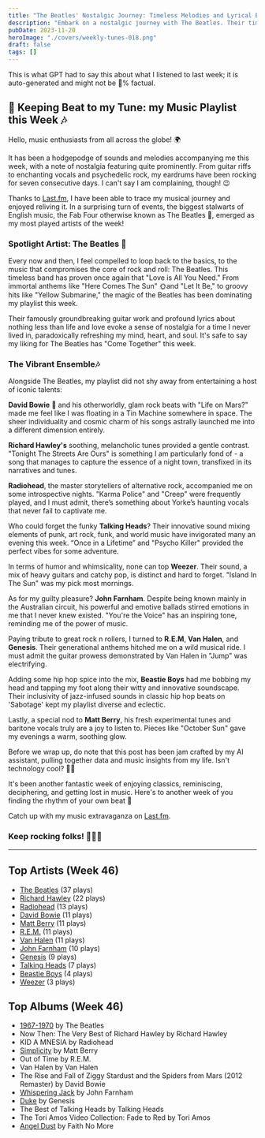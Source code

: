 ```yaml
---
title: "The Beatles' Nostalgic Journey: Timeless Melodies and Lyrical Brilliance"
description: "Embark on a nostalgic journey with The Beatles. Their timeless melodies and lyrical brilliance will resonate with your inner music lover!"
pubDate: 2023-11-20
heroImage: "./covers/weekly-tunes-018.png"
draft: false
tags: []
---
```


<NoteCallout title="Note">
This is what GPT had to say this about what I listened to last week; it is auto-generated and might not be 💯% factual.
</NoteCallout>

## 🎵 Keeping Beat to my Tune: my Music Playlist this Week 🎶

Hello, music enthusiasts from all across the globe! 🌍

It has been a hodgepodge of sounds and melodies accompanying me this week, with a note of nostalgia featuring quite prominently. From guitar riffs to enchanting vocals and psychedelic rock, my eardrums have been rocking for seven consecutive days. I can't say I am complaining, though! 😉 

Thanks to [Last.fm](https://www.last.fm/user/RussMckendrick), I have been able to trace my musical journey and enjoyed reliving it. In a surprising turn of events, the biggest stalwarts of English music, the Fab Four otherwise known as The Beatles 🍏, emerged as my most played artists of the week! 

### Spotlight Artist: The Beatles 🍏

Every now and then, I feel compelled to loop back to the basics, to the music that compromises the core of rock and roll: The Beatles. This timeless band has proven once again that "Love is All You Need." From immortal anthems like "Here Comes The Sun" 🌞and "Let It Be," to groovy hits like "Yellow Submarine," the magic of the Beatles has been dominating my playlist this week.

Their famously groundbreaking guitar work and profound lyrics about nothing less than life and love evoke a sense of nostalgia for a time I never lived in, paradoxically refreshing my mind, heart, and soul. It's safe to say my liking for The Beatles has "Come Together" this week.

### The Vibrant Ensemble🎶

Alongside The Beatles, my playlist did not shy away from entertaining a host of iconic talents:

**David Bowie** 🌠 and his otherworldly, glam rock beats with "Life on Mars?" made me feel like I was floating in a Tin Machine somewhere in space. The sheer individuality and cosmic charm of his songs astrally launched me into a different dimension entirely.

**Richard Hawley's** soothing, melancholic tunes provided a gentle contrast. "Tonight The Streets Are Ours" is something I am particularly fond of - a song that manages to capture the essence of a night town, transfixed in its narratives and tunes.

**Radiohead**, the master storytellers of alternative rock, accompanied me on some introspective nights. "Karma Police" and "Creep" were frequently played, and I must admit, there’s something about Yorke’s haunting vocals that never fail to captivate me.

Who could forget the funky **Talking Heads**? Their innovative sound mixing elements of punk, art rock, funk, and world music have invigorated many an evening this week. “Once in a Lifetime” and "Psycho Killer" provided the perfect vibes for some adventure.

In terms of humor and whimsicality, none can top **Weezer**. Their sound, a mix of heavy guitars and catchy pop, is distinct and hard to forget. "Island In The Sun" was my pick most mornings.

As for my guilty pleasure? **John Farnham**. Despite being known mainly in the Australian circuit, his powerful and emotive ballads stirred emotions in me that I never knew existed. "You're the Voice" has an inspiring tone, reminding me of the power of music.

Paying tribute to great rock n rollers, I turned to **R.E.M**, **Van Halen**, and **Genesis**. Their generational anthems hitched me on a wild musical ride. I must admit the guitar prowess demonstrated by Van Halen in "Jump" was electrifying.

Adding some hip hop spice into the mix, **Beastie Boys** had me bobbing my head and tapping my foot along their witty and innovative soundscape. Their inclusivity of jazz-infused sounds in classic hip hop beats on 'Sabotage' kept my playlist diverse and eclectic.

Lastly, a special nod to **Matt Berry**, his fresh experimental tunes and baritone vocals truly are a joy to listen to. Pieces like "October Sun" gave my evenings a warm, soothing glow.

Before we wrap up, do note that this post has been jam crafted by my AI assistant, pulling together data and music insights from my life. Isn't technology cool? 👨‍💻

It's been another fantastic week of enjoying classics, reminiscing, deciphering, and getting lost in music. Here's to another week of you finding the rhythm of your own beat 🎵

Catch up with my music extravaganza on [Last.fm](https://www.last.fm/user/RussMckendrick).

### Keep rocking folks! 🎸🤘🎶


---

## Top Artists (Week 46)

- [The Beatles](https://www.russ.fm/artist/the-beatles/) (37 plays)
- [Richard Hawley](https://www.russ.fm/artist/richard-hawley/) (22 plays)
- [Radiohead](https://www.russ.fm/artist/radiohead/) (13 plays)
- [David Bowie](https://www.russ.fm/artist/david-bowie/) (11 plays)
- [Matt Berry](https://www.russ.fm/artist/matt-berry/) (11 plays)
- [R.E.M.](https://www.russ.fm/artist/r-e-m/) (11 plays)
- [Van Halen](https://www.russ.fm/artist/van-halen/) (11 plays)
- [John Farnham](https://www.russ.fm/artist/john-farnham/) (10 plays)
- [Genesis](https://www.russ.fm/artist/genesis/) (9 plays)
- [Talking Heads](https://www.russ.fm/artist/talking-heads/) (7 plays)
- [Beastie Boys](https://www.russ.fm/artist/beastie-boys/) (4 plays)
- [Weezer](https://www.russ.fm/artist/weezer/) (3 plays)

## Top Albums (Week 46)

- [1967-1970](https://www.russ.fm/albums/1967-1970-28859359/) by The Beatles
- Now Then: The Very Best of Richard Hawley by Richard Hawley
- KID A MNESIA by Radiohead
- [Simplicity](https://www.russ.fm/albums/simplicity-28940773/) by Matt Berry
- Out of Time by R.E.M.
- Van Halen by Van Halen
- The Rise and Fall of Ziggy Stardust and the Spiders from Mars (2012 Remaster) by David Bowie
- [Whispering Jack](https://www.russ.fm/albums/whispering-jack-1161865/) by John Farnham
- [Duke](https://www.russ.fm/albums/duke-773021/) by Genesis
- The Best of Talking Heads by Talking Heads
- The Tori Amos Video Collection: Fade to Red by Tori Amos
- [Angel Dust](https://www.russ.fm/albums/angel-dust-7410902/) by Faith No More